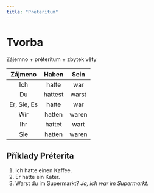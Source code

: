 ```yaml
---
title: "Préteritum"
---
```


# Tvorba
Zájemno + préteritum + zbytek věty

|Zájmeno|Haben|Sein|
|:-:|:-:|:-:|
|Ich|hatte|war|
|Du|hattest|warst|
|Er, Sie, Es|hatte|war|
|Wir|hatten|waren|
|Ihr|hattet|wart|
|Sie|hatten|waren|

## Příklady Préterita
1. Ich hatte einen Kaffee.
2. Er hatte ein Kater.
3. Warst du im Supermarkt? *Ja, ich war im Supermarkt.*